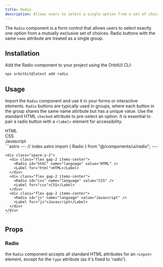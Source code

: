 ```yaml
---
title: Radio
description: Allows users to select a single option from a set of choices.
---
```



The `Radio` component is a form control that allows users to select exactly one option from a mutually exclusive set of choices. Radio buttons with the same `name` attribute are treated as a single group.

## Installation

Add the Radio component to your project using the OrbitUI CLI:

```bash
npx orbitkit@latest add radio
```

## Usage
Import the `Radio` component and use it in your forms or interactive elements. `Radio` buttons are typically used in groups, where each button in the group shares the same name attribute but has a unique value. Use the standard HTML `checked` attribute to pre-select an option. It is essential to pair a radio button with a `<label>` element for accessibility.

<Tabs>
  <TabItem label="Preview">
    <PreviewCard>
      <div class="space-y-2">
        <div class="flex gap-2 items-center">
          <Radio id="html" name="language" value="HTML" />
          <Label for="html">HTML</Label>
        </div>
        <div class="flex gap-2 items-center">
          <Radio id="css" name="language" value="CSS" />
          <Label for="css">CSS</Label>
        </div>
        <div class="flex gap-2 items-center">
          <Radio id="js" name="language" value="Javascript" />
          <Label for="js">Javascript</Label>
        </div>
      </div>
    </PreviewCard>
  </TabItem>
  <TabItem label="Code">
    ```astro
    ---
    // index.astro
    import { Radio } from "@/components/ui/radio";
    ---

    <div class="space-y-2">
      <div class="flex gap-2 items-center">
        <Radio id="html" name="language" value="HTML" />
        <Label for="html">HTML</Label>
      </div>
      <div class="flex gap-2 items-center">
        <Radio id="css" name="language" value="CSS" />
        <Label for="css">CSS</Label>
      </div>
      <div class="flex gap-2 items-center">
        <Radio id="js" name="language" value="Javascript" />
        <Label for="js">Javascript</Label>
      </div>
    </div>
    ```
  </TabItem>
</Tabs>

## Props

### Radio
the `Radio` component accepts all standard HTML attributes for an `<input>` element, except for the `type` attribute (as it's fixed to 'radio').